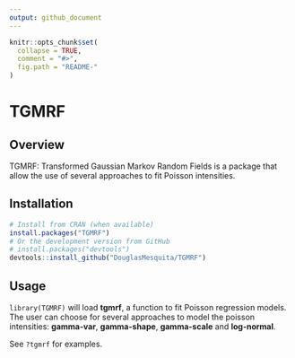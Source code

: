 ```yaml
---
output: github_document
---
```


```r
knitr::opts_chunk$set(
  collapse = TRUE,
  comment = "#>",
  fig.path = "README-"
)
```

# TGMRF

<!-- badges: start -->
<!-- [![CRAN status](https://www.r-pkg.org/badges/version/FLAMES)](https://cran.r-project.org/package=FLAMES) -->
<!-- [![Travis build status](https://travis-ci.org/DouglasMesquita/FLAMES.svg?branch=master)](https://travis-ci.org/DouglasMesquita/FLAMES) -->
<!-- [![Codecov test coverage](https://codecov.io/gh/DouglasMesquita/FLAMES/branch/master/graph/badge.svg)](https://codecov.io/gh/DouglasMesquita/FLAMES?branch=master) -->
<!-- badges: end -->

## Overview

TGMRF: Transformed Gaussian Markov Random Fields is a package that allow the use of several approaches to fit Poisson intensities.

## Installation

```r
# Install from CRAN (when available)
install.packages("TGMRF")
# Or the development version from GitHub
# install.packages("devtools")
devtools::install_github("DouglasMesquita/TGMRF")
```

## Usage

`library(TGMRF)` will load **tgmrf**, a function to fit Poisson regression models. The user can choose for several approaches to model the poisson intensities: **gamma-var**, **gamma-shape**, **gamma-scale** and **log-normal**.

See `?tgmrf` for examples.
